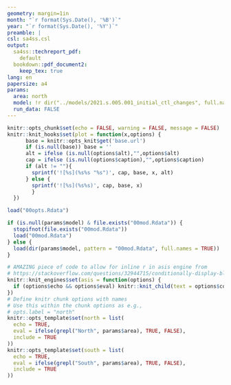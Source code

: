 ```yaml
---
geometry: margin=1in
month: "`r format(Sys.Date(), '%B')`"
year: "`r format(Sys.Date(), '%Y')`"
preamble: |
csl: sa4ss.csl
output:
  sa4ss::techreport_pdf:
    default
  bookdown::pdf_document2:
    keep_tex: true
lang: en
papersize: a4
params:
  area: north
  model: !r dir("../models/2021.s.005.001_initial_ctl_changes", full.names=TRUE, pattern = "00mod")
  run_data: FALSE
---
```


```r
knitr::opts_chunk$set(echo = FALSE, warning = FALSE, message = FALSE)
knitr::knit_hooks$set(plot = function(x,options) {
      base = knitr::opts_knit$get('base.url')
      if (is.null(base)) base = ''
      alt = ifelse (is.null(options$alt),"",options$alt)
      cap = ifelse (is.null(options$caption),"",options$caption)
      if (alt != ""){
        sprintf('![%s](%s%s "%s")', cap, base, x, alt)
      } else {
        sprintf('![%s](%s%s)', cap, base, x)
        }
  })

load("00opts.Rdata")

if (is.null(params$model) & file.exists("00mod.Rdata")) {
  stopifnot(file.exists("00mod.Rdata"))
  load("00mod.Rdata")
} else {
  load(dir(params$model, pattern = "00mod.Rdata", full.names = TRUE))
}

# AMAZING piece of code to allow for inline r in asis engine from
# https://stackoverflow.com/questions/32944715/conditionally-display-block-of-markdown-text-using-knitr
knitr::knit_engines$set(asis = function(options) {
  if (options$echo && options$eval) knitr::knit_child(text = options$code)
})
# Define knitr chunk options with names
# Use this within the chunk options as e.g.,
# opts.label = "north"
knitr::opts_template$set(north = list(
  echo = TRUE,
  eval = ifelse(grepl("North", params$area), TRUE, FALSE),
  include = TRUE
))
knitr::opts_template$set(south = list(
  echo = TRUE,
  eval = ifelse(grepl("South", params$area), TRUE, FALSE),
  include = TRUE
))
```

<!-- Define areas as words using degree minute notation -->
\newcommand\CapeM{40\textdegree 10\textquotesingle N}
\newcommand\PtC{34\textdegree 27\textquotesingle N}
\newcommand\CAOR{42\textdegree 00\textquotesingle N}
